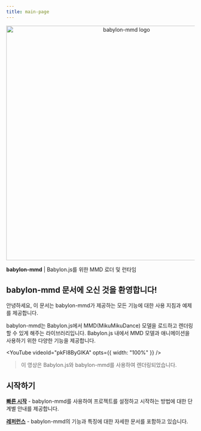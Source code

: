 ```yaml
---
title: main-page
---
```


<p align="center">
<img src="img/logo-typo.png" alt="babylon-mmd logo" width="627"/>
</p>

**babylon-mmd** | Babylon.js를 위한 MMD 로더 및 런타임

## babylon-mmd 문서에 오신 것을 환영합니다!

안녕하세요, 이 문서는 babylon-mmd가 제공하는 모든 기능에 대한 사용 지침과 예제를 제공합니다.

babylon-mmd는 Babylon.js에서 MMD(MikuMikuDance) 모델을 로드하고 렌더링할 수 있게 해주는 라이브러리입니다. Babylon.js 내에서 MMD 모델과 애니메이션을 사용하기 위한 다양한 기능을 제공합니다.


<YouTube
    videoId="pkFI8ByGlKA"
    opts={{ width: "100%" }} />

> 이 영상은 Babylon.js와 babylon-mmd를 사용하여 렌더링되었습니다.

## 시작하기

**[빠른 시작](./docs/get-started)** - babylon-mmd를 사용하여 프로젝트를 설정하고 시작하는 방법에 대한 단계별 안내를 제공합니다.

**[레퍼런스](./docs/reference)** - babylon-mmd의 기능과 특징에 대한 자세한 문서를 포함하고 있습니다.
